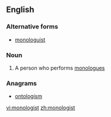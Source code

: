 ==English==

===Alternative forms===
* [[monologuist]]

===Noun===
{{en-noun}}

# A person who performs [[monologue]]s

===Anagrams===
* [[ontologism#English|ontologism]]

[[vi:monologist]]
[[zh:monologist]]